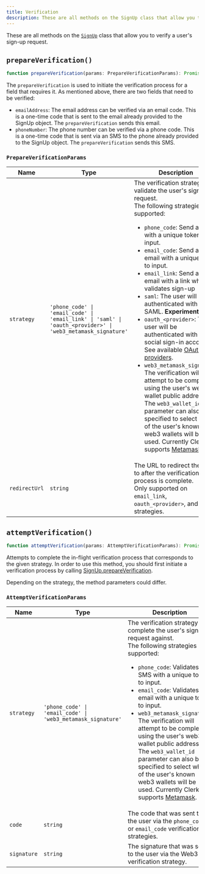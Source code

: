 ---
title: Verification
description: These are all methods on the SignUp class that allow you to verify a user's sign-up request.
---

These are all methods on the [`SignUp`](/docs/references/javascript/sign-up/sign-up) class that allow you to verify a user's sign-up request.

## `prepareVerification()`

```typescript
function prepareVerification(params: PrepareVerificationParams): Promise<SignUp>;
```

The `prepareVerification` is used to initiate the verification process for a field that requires it. As mentioned above, there are two fields that need to be verified:

- `emailAddress`: The email address can be verified via an email code. This is a one-time code that is sent to the email already provided to the SignUp object. The `prepareVerification` sends this email.
- `phoneNumber`: The phone number can be verified via a phone code. This is a one-time code that is sent via an SMS to the phone already provided to the SignUp object. The `prepareVerification` sends this SMS.

### `PrepareVerificationParams`

| Name | Type | Description |
| --- | --- | --- |
| `strategy` | `'phone_code' \| 'email_code' \| 'email_link' \| 'saml' \| 'oauth_<provider>' \| 'web3_metamask_signature'` | The verification strategy to validate the user's sign-up request.<br/>The following strategies are supported:<br/><ul><li>`phone_code`: Send an SMS with a unique token to input.</li><li>`email_code`: Send an email with a unique token to input.</li><li>`email_link`: Send an email with a link which validates sign-up</li><li>`saml`: The user will be authenticated with SAML. **Experimental**</li><li>`oauth_<provider>`: The user will be authenticated with their social sign-in account. See available [OAuth providers](/docs/references/javascript/types/oauth#o-auth-provider).</li><li>`web3_metamask_signature`: The verification will attempt to be completed using the user's web3 wallet public address. The `web3_wallet_id` parameter can also be specified to select which of the user's known web3 wallets will be used. Currently Clerk supports [Metamask](https://metamask.io/).</li></ul> |
| `redirectUrl` | `string` | The URL to redirect the user to after the verification process is complete.<br />Only supported on `email_link`, `oauth_<provider>`, and `saml` strategies. |

## `attemptVerification()`

```typescript
function attemptVerification(params: AttemptVerificationParams): Promise<SignUp>;
```

Attempts to complete the in-flight verification process that corresponds to the given strategy. In order to use this method, you should first initiate a verification process by calling [SignUp.prepareVerification](/docs/references/javascript/sign-up/verification#prepare-verification).

Depending on the strategy, the method parameters could differ.

### `AttemptVerificationParams`

| Name | Type | Description |
| --- | --- | --- |
| `strategy` | `'phone_code' \| 'email_code' \| 'web3_metamask_signature'` | The verification strategy to complete the user's sign-up request against.<br/>The following strategies are supported:<br/><ul><li>`phone_code`: Validates an SMS with a unique token to input.</li><li>`email_code`: Validates an email with a unique token to input.</li><li>`web3_metamask_signature`: The verification will attempt to be completed using the user's web3 wallet public address. The `web3_wallet_id` parameter can also be specified to select which of the user's known web3 wallets will be used. Currently Clerk supports [Metamask](https://metamask.io/).</li></ul> |
| `code` | `string` | The code that was sent to the user via the `phone_code` or `email_code` verification strategies. |
| `signature` | `string` | The signature that was sent to the user via the Web3 verification strategy. |
